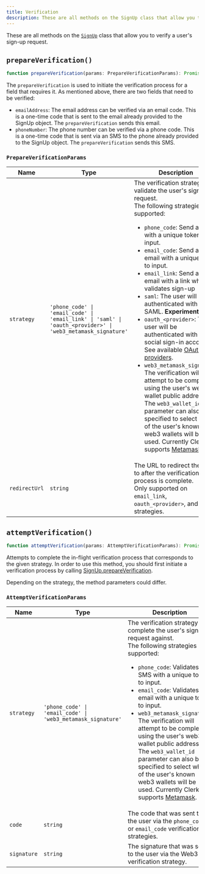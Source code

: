 ---
title: Verification
description: These are all methods on the SignUp class that allow you to verify a user's sign-up request.
---

These are all methods on the [`SignUp`](/docs/references/javascript/sign-up/sign-up) class that allow you to verify a user's sign-up request.

## `prepareVerification()`

```typescript
function prepareVerification(params: PrepareVerificationParams): Promise<SignUp>;
```

The `prepareVerification` is used to initiate the verification process for a field that requires it. As mentioned above, there are two fields that need to be verified:

- `emailAddress`: The email address can be verified via an email code. This is a one-time code that is sent to the email already provided to the SignUp object. The `prepareVerification` sends this email.
- `phoneNumber`: The phone number can be verified via a phone code. This is a one-time code that is sent via an SMS to the phone already provided to the SignUp object. The `prepareVerification` sends this SMS.

### `PrepareVerificationParams`

| Name | Type | Description |
| --- | --- | --- |
| `strategy` | `'phone_code' \| 'email_code' \| 'email_link' \| 'saml' \| 'oauth_<provider>' \| 'web3_metamask_signature'` | The verification strategy to validate the user's sign-up request.<br/>The following strategies are supported:<br/><ul><li>`phone_code`: Send an SMS with a unique token to input.</li><li>`email_code`: Send an email with a unique token to input.</li><li>`email_link`: Send an email with a link which validates sign-up</li><li>`saml`: The user will be authenticated with SAML. **Experimental**</li><li>`oauth_<provider>`: The user will be authenticated with their social sign-in account. See available [OAuth providers](/docs/references/javascript/types/oauth#o-auth-provider).</li><li>`web3_metamask_signature`: The verification will attempt to be completed using the user's web3 wallet public address. The `web3_wallet_id` parameter can also be specified to select which of the user's known web3 wallets will be used. Currently Clerk supports [Metamask](https://metamask.io/).</li></ul> |
| `redirectUrl` | `string` | The URL to redirect the user to after the verification process is complete.<br />Only supported on `email_link`, `oauth_<provider>`, and `saml` strategies. |

## `attemptVerification()`

```typescript
function attemptVerification(params: AttemptVerificationParams): Promise<SignUp>;
```

Attempts to complete the in-flight verification process that corresponds to the given strategy. In order to use this method, you should first initiate a verification process by calling [SignUp.prepareVerification](/docs/references/javascript/sign-up/verification#prepare-verification).

Depending on the strategy, the method parameters could differ.

### `AttemptVerificationParams`

| Name | Type | Description |
| --- | --- | --- |
| `strategy` | `'phone_code' \| 'email_code' \| 'web3_metamask_signature'` | The verification strategy to complete the user's sign-up request against.<br/>The following strategies are supported:<br/><ul><li>`phone_code`: Validates an SMS with a unique token to input.</li><li>`email_code`: Validates an email with a unique token to input.</li><li>`web3_metamask_signature`: The verification will attempt to be completed using the user's web3 wallet public address. The `web3_wallet_id` parameter can also be specified to select which of the user's known web3 wallets will be used. Currently Clerk supports [Metamask](https://metamask.io/).</li></ul> |
| `code` | `string` | The code that was sent to the user via the `phone_code` or `email_code` verification strategies. |
| `signature` | `string` | The signature that was sent to the user via the Web3 verification strategy. |
